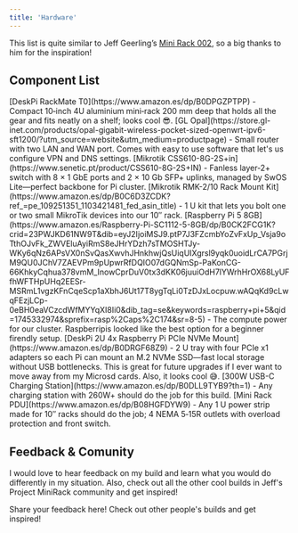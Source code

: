 ```yaml
---
title: 'Hardware'
---
```


This list is quite similar to Jeff Geerling’s [Mini Rack 002](https://github.com/geerlingguy/mini-rack/issues/4), so a big thanks to him for the inspiration!


## Component List
<AccordionGroup>
  <Accordion icon="server" title="MiniRack">
    [DeskPi RackMate T0](https://www.amazon.es/dp/B0DPGZPTPP) - Compact 10‑inch 4U aluminium mini‑rack 200 mm deep that holds all the gear and fits neatly on a shelf; looks cool 😎.
  </Accordion>
  <Accordion icon="router" title="Router">
    [GL Opal](https://store.gl-inet.com/products/opal-gigabit-wireless-pocket-sized-openwrt-ipv6-sft1200/?utm_source=website&utm_medium=productpage) - Small router with two LAN and WAN port. Comes with easy to use software that let's us configure VPN and DNS settings.
  </Accordion>
  <Accordion icon="router" title="Switch">
    [Mikrotik CSS610-8G-2S+in](https://www.senetic.pt/product/CSS610-8G-2S+IN) - Fanless layer‑2+ switch with 8 × 1 GbE ports and 2 × 10 Gb SFP+ uplinks, managed by SwOS Lite—perfect backbone for Pi cluster.
  </Accordion>
  <Accordion icon="brackets-curly" title="Switch Mounting">
    [Mikrotik RMK-2/10 Rack Mount Kit](https://www.amazon.es/dp/B0C6D3ZCDK?ref_=pe_109251351_1103421481_fed_asin_title) - 1 U kit that lets you bolt one or two small MikroTik devices into our 10″ rack.
  </Accordion>
  <Accordion icon="raspberry-pi" title="Compute">
    [Raspberry Pi 5 8GB](https://www.amazon.es/Raspberry-Pi-SC1112-5-8GB/dp/B0CK2FCG1K?crid=23PWJKD61NW9T&dib=eyJ2IjoiMSJ9.ptP7J3FZcmbYoZvFxUp_Vsja9oTthOJvFk_ZWVEluAyiRmS8eJHrYDzh7sTMOSHTJy-WKy6qNz6APsVX0nSvQasXwvhJHnkhwjQsUiqUIXgrsl9yqk0uoidLrCA7PGrjM9QU0JChV7ZAEVPm9pUpwrRfDQIO07dGQNmSp-PaKonCG-66KhkyCqhua378vmM_InowCprDuV0tx3dKK06juuiOdH7lYWrhHrOX68LyUFfhWFTHpUHq2EESr-MSRmL1vgzKFnCqeScp1aXbhJ6Ut17T8ygTqLi0TzDJxLocpuw.wAQqKd9cLwqFEzjLCp-0eBH0eaVCzcdWfMYYqXI8Ii0&dib_tag=se&keywords=raspberry+pi+5&qid=1745332974&sprefix=rasp%2Caps%2C174&sr=8-5) - The compute power for our cluster. Raspberripis looked like the best option for a beginner firendly setup.
  </Accordion>
  <Accordion icon="brackets-curly" title="Compute Mounting">
    [DeskPi 2U 4x Raspberry Pi PCIe NVMe Mount](https://www.amazon.es/dp/B0DRGF68Z9) - 2 U tray with four PCIe x1 adapters so each Pi can mount an M.2 NVMe SSD—fast local storage without USB bottlenecks. This is great for future upgrades if I ever want to move away from my Microsd cards. Also, it looks cool 😅.
  </Accordion>
  <Accordion icon="bolt" title="Power">
    [300W USB-C Charging Station](https://www.amazon.es/dp/B0DLL9TYB9?th=1) - Any charging station with 260W+ should do the job for this build.
  </Accordion>
  <Accordion icon="bolt" title="PDU">
    [Mini Rack PDU](https://www.amazon.es/dp/B08HGFDYW9) - Any 1 U power strip made for 10″ racks should do the job; 4 NEMA 5‑15R outlets with overload protection and front switch.
  </Accordion>
</AccordionGroup>

## Feedback & Comunity

I would love to hear feedback on my build and learn what you would do differently in my situation.
Also, check out all the other cool builds in Jeff's Project MiniRack community and get inspired!

<CardGroup cols={2}>
  <Card
    title="MiniRack 002.5"
    icon="github"
    href="https://github.com/geerlingguy/mini-rack/issues/194"
  >
    Share your feedback here!
  </Card>
  <Card
    title="MiniRack Build Showcases"
    icon="youtube"
    href="https://github.com/geerlingguy/mini-rack/issues?q=is%3Aissue%20state%3Aopen%20label%3A%22build%20showcase%22"
  >
    Check out other people's builds and get inspired!
  </Card>
</CardGroup>
